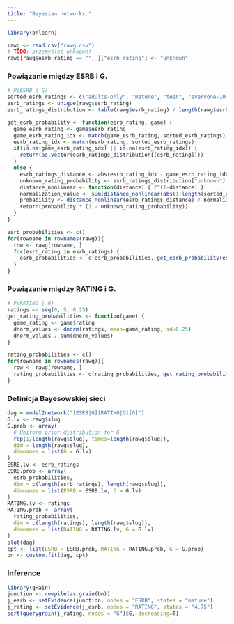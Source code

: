 ```yaml
---
title: "Bayesian networks."
---
```


```r
library(bnlearn)
```

```r
rawg <- read.csv("rawg.csv")
# TODO: przemyśleć unknown!
rawg[rawg$esrb_rating == "", ]["esrb_rating"] <- "unknown"
```

### Powiązanie między ESRB i G.

```r
# P(ESRB | G)
sorted_esrb_ratings <- c("adults-only", "mature", "teen", "everyone-10-plus", "everyone")
esrb_ratings <- unique(rawg$esrb_rating)
esrb_ratings_distribution <- table(rawg$esrb_rating) / length(rawg$esrb_rating)

get_esrb_probability <- function(esrb_rating, game) {
  game_esrb_rating <- game$esrb_rating
  game_esrb_rating_idx <- match(game_esrb_rating, sorted_esrb_ratings)
  esrb_rating_idx <- match(esrb_rating, sorted_esrb_ratings)
  if(is.na(game_esrb_rating_idx) || is.na(esrb_rating_idx)) {
    return(as.vector(esrb_ratings_distribution[[esrb_rating]]))
  }
  else {
    esrb_ratings_distance <- abs(esrb_rating_idx - game_esrb_rating_idx)
    unknown_rating_probability <- esrb_ratings_distribution["unknown"] + esrb_ratings_distribution["rating-pending"]
    distance_nonlinear <- function(distance) { 2^(1-distance) }
    normalization_value <- sum(distance_nonlinear(abs(1:length(sorted_esrb_ratings) - game_esrb_rating_idx)))
    probability <- distance_nonlinear(esrb_ratings_distance) / normalization_value
    return(probability * (1 - unknown_rating_probability))
  }
}
```

```r
esrb_probabilities <- c()
for(rowname in rownames(rawg)){
  row <- rawg[rowname, ]
  for(esrb_rating in esrb_ratings) {
    esrb_probabilities <- c(esrb_probabilities, get_esrb_probability(esrb_rating, row))
  }
}
```

### Powiązanie między RATING i G.

```r
# P(RATING | G)
ratings <- seq(0, 5, 0.25)
get_rating_probabilities <- function(game) {
  game_rating <- game$rating 
  dnorm_values <- dnorm(ratings, mean=game_rating, sd=0.25)
  dnorm_values / sum(dnorm_values)
}
```

```r
rating_probabilities <- c()
for(rowname in rownames(rawg)){
  row <- rawg[rowname, ]
  rating_probabilities <- c(rating_probabilities, get_rating_probabilities(row))
}
```

### Definicja Bayesowskiej sieci

```r
dag = model2network("[ESRB|G][RATING|G][G]")
G.lv <- rawg$slug
G.prob <- array(
  # Uniform prior distribution for G
  rep(1/length(rawg$slug), times=length(rawg$slug)), 
  dim = length(rawg$slug), 
  dimnames = list(G = G.lv)
)
ESRB.lv <- esrb_ratings
ESRB.prob <- array(
  esrb_probabilities, 
  dim = c(length(esrb_ratings), length(rawg$slug)), 
  dimnames = list(ESRB = ESRB.lv, G = G.lv)
)
RATING.lv <- ratings
RATING.prob <- array(
  rating_probabilities, 
  dim = c(length(ratings), length(rawg$slug)), 
  dimnames = list(RATING = RATING.lv, G = G.lv)
)
plot(dag)
cpt <- list(ESRB = ESRB.prob, RATING = RATING.prob, G = G.prob)
bn <- custom.fit(dag, cpt)
```

### Inference

```r
library(gRain)
junction <- compile(as.grain(bn))
j_esrb <- setEvidence(junction, nodes = "ESRB", states = "mature")
j_rating <- setEvidence(j_esrb, nodes = "RATING", states = "4.75")
sort(querygrain(j_rating, nodes = "G")$G, decreasing=T)
```